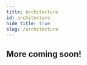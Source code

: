 ```yaml
---
title: Architecture
id: architecture
hide_title: true
slug: /architecture
---
```



<DocPageHeader
  title="Architecture Overview"
  subtitle="The Neosync platform is an open-source composable platform that is built to scale horizontally and vertically. "
/>

## More coming soon!
